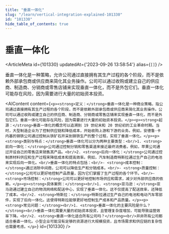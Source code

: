 ```yaml
---
title: "垂直一体化"
slug: "/learn/vertical-integration-explained-101330"
id: "101330"
hide_table_of_contents: true
---
```



# 垂直一体化

<ArticleMeta id={101330} updatedAt={'2023-09-26 13:58:54'} alias={`[]`} />
<div className='border-solid border-b border-t-0 my-4 border-[var(--ifm-color-gray-300)]' />

垂直一体化是一种策略，允许公司通过直接拥有其生产过程的各个阶段，而不是依赖外部承包商或供应商来简化其业务操作。公司可以通过收购或建立自己的供应商、制造商、分销商或零售店铺来实现垂直一体化，而不是外包它们。垂直一体化可能存在风险，因为需要进行大量的初始资本投资。

<AIContent content={`<p><strong>定义：</strong>垂直一体化是一种商业策略，指公司通过直接拥有其生产过程的各个阶段，而不是依赖外部承包商或供应商来简化其业务操作。公司可以通过收购或建立自己的供应商、制造商、分销商或零售店铺来实现垂直一体化，而不是外包它们。垂直一体化可能存在风险，因为需要进行大量的初始资本投资。</p><p><strong>起源：</strong>垂直一体化的概念可以追溯到 19 世纪末和 20 世纪初的工业革命时期。当时，大型制造企业为了控制供应链和降低成本，开始收购上游和下游的业务。例如，安德鲁·卡内基的钢铁公司通过控制从铁矿石开采到钢铁生产的整个过程，实现了垂直一体化。</p><p><strong>类别与特点：</strong>垂直一体化可以分为两种主要类型：<br/>1. <strong>前向一体化：</strong>公司通过控制分销和零售渠道来接近最终消费者。例如，苹果公司通过开设自己的零售店来销售其产品。<br/>2. <strong>后向一体化：</strong>公司通过控制原材料供应和生产过程来降低成本和提高效率。例如，汽车制造商特斯拉通过生产自己的电池来实现后向一体化。<br/>垂直一体化的特点包括：<br/>- <strong>成本控制：</strong>通过消除中间商，公司可以降低生产和分销成本。<br/>- <strong>质量控制：</strong>公司可以更好地控制产品质量，因为它们掌握了生产过程的各个环节。<br/>- <strong>市场控制：</strong>公司可以更好地控制市场供应和需求，减少对外部供应商的依赖。</p><p><strong>具体案例：</strong><br/>1. <strong>亚马逊：</strong>亚马逊通过建立自己的物流网络和配送中心，实现了垂直一体化。这不仅提高了配送效率，还降低了成本。<br/>2. <strong>特斯拉：</strong>特斯拉通过生产自己的电池和电动汽车零部件，实现了后向一体化。这使得特斯拉能够更好地控制生产成本和产品质量。</p><p><strong>常见问题：</strong><br/>1. <strong>垂直一体化的主要风险是什么？</strong><br/>垂直一体化需要大量的初始资本投资，且管理复杂度增加，可能导致运营效率下降。<br/>2. <strong>垂直一体化适合所有公司吗？</strong><br/>并非所有公司都适合垂直一体化。小型企业可能没有足够的资源进行大规模投资，且市场需求和供应链的复杂性也需要考虑。</p>`} id={101330} />
